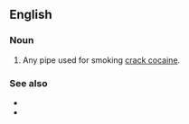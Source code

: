 {{also|crackpipe|crack-pipe}}
==English==

===Noun===
{{en-noun}}

# Any pipe used for smoking [[crack cocaine]].

===See also===
* {{l|en|love rose}}
* {{l|en|pookie}}